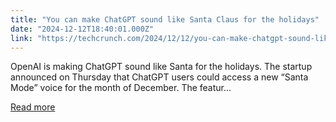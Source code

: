 ```yaml
---
title: "You can make ChatGPT sound like Santa Claus for the holidays"
date: "2024-12-12T18:40:01.000Z"
link: "https://techcrunch.com/2024/12/12/you-can-make-chatgpt-sound-like-santa-claus-for-the-holidays/"
---
```


OpenAI is making ChatGPT sound like Santa for the holidays. The startup announced on Thursday that ChatGPT users could access a new &#8220;Santa Mode&#8221; voice for the month of December. The featur...

[Read more](https://techcrunch.com/2024/12/12/you-can-make-chatgpt-sound-like-santa-claus-for-the-holidays/)
